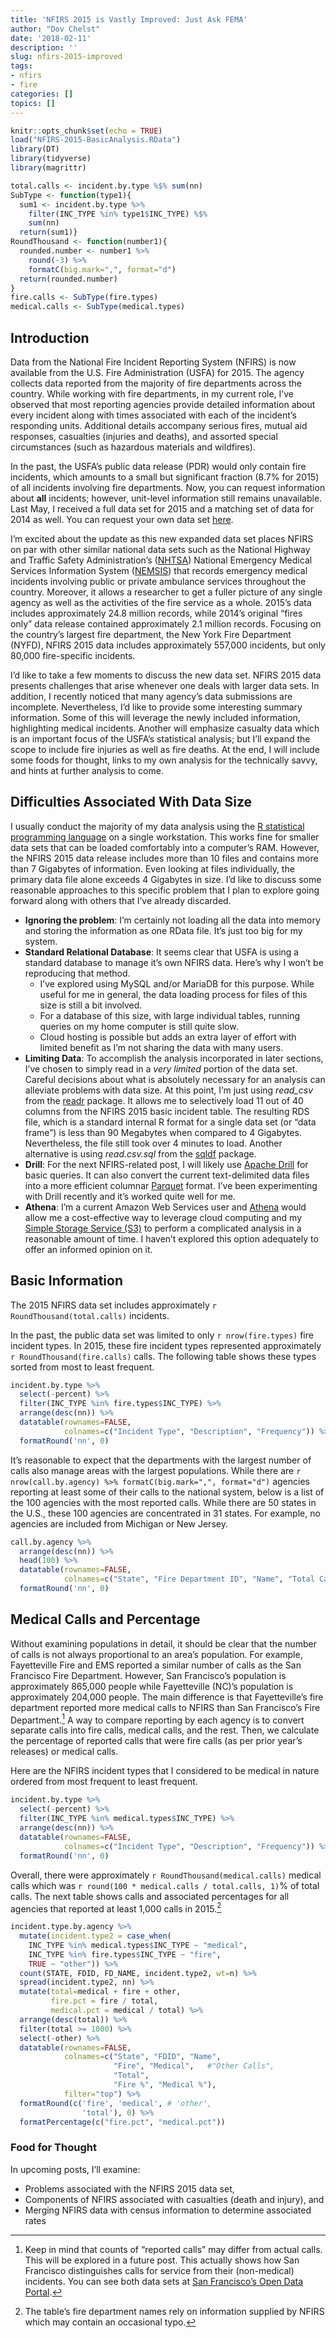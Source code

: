 ```yaml
--- 
title: 'NFIRS 2015 is Vastly Improved: Just Ask FEMA' 
author: "Dov Chelst" 
date: '2018-02-11'
description: ''
slug: nfirs-2015-improved
tags:
- nfirs
- fire
categories: []
topics: []
---
```


```r
knitr::opts_chunk$set(echo = TRUE) 
load("NFIRS-2015-BasicAnalysis.RData")
library(DT)
library(tidyverse)
library(magrittr)

total.calls <- incident.by.type %$% sum(nn)
SubType <- function(type1){
  sum1 <- incident.by.type %>% 
    filter(INC_TYPE %in% type1$INC_TYPE) %$% 
    sum(nn)
  return(sum1)}
RoundThousand <- function(number1){
  rounded.number <- number1 %>% 
    round(-3) %>% 
    formatC(big.mark=",", format="d")
  return(rounded.number)
}
fire.calls <- SubType(fire.types)
medical.calls <- SubType(medical.types)
```

## Introduction

Data from the National Fire Incident Reporting System (NFIRS) is now available
from the U.S. Fire Administration (USFA) for 2015. The agency collects data
reported from the majority of fire departments across the country. While working
with fire departments, in my current role, I've observed that most reporting
agencies provide detailed information about every incident along with times
associated with each of the incident's responding units. Additional details
accompany serious fires, mutual aid responses, casualties (injuries and deaths),
and assorted special circumstances (such as hazardous materials and wildfires).

In the past, the USFA's public data release (PDR) would only contain fire
incidents, which amounts to a small but significant fraction (8.7% for 2015) of
all incidents involving fire departments. Now, you can request information about
__all__ incidents; however, unit-level information still remains unavailable.
Last May, I received a full data set for 2015 and a matching set of data for
2014 as well. You can request your own data set
[here](https://www.usfa.fema.gov/data/statistics/order_download_data.html).

I'm excited about the update as this new expanded data set places NFIRS on par
with other similar national data sets such as the National Highway and Traffic
Safety Administration's ([NHTSA](https://www.nhtsa.gov/)) National Emergency
Medical Services Information System ([NEMSIS](https://nemsis.org/)) that records
emergency medical incidents involving public or private ambulance services
throughout the country. Moreover, it allows a researcher to get a fuller picture
of any single agency as well as the activities of the fire service as a whole.
2015's data includes approximately 24.8 million records, while 2014's original
"fires only" data release contained approximately 2.1 million records. Focusing
on the country's largest fire department, the New York Fire Department (NYFD),
NFIRS 2015 data includes approximately 557,000 incidents, but only 80,000
fire-specific incidents.

I'd like to take a few moments to discuss the new data set. NFIRS 2015 data 
presents challenges that arise whenever one deals with larger data sets. 
In addition, I recently noticed that many agency's data submissions are incomplete.
Nevertheless, I'd like to provide some interesting summary information. Some of 
this will leverage the newly included information, highlighting medical 
incidents. Another will emphasize casualty data which is an important focus of 
the USFA's statistical analysis; but I'll expand the scope to include fire 
injuries as well as fire deaths. At the end, I will include some foods for 
thought, links to my own analysis for the technically savvy, and hints at 
further analysis to come.

## Difficulties Associated With Data Size

I usually conduct the majority of my data analysis using the [R statistical
programming language](https://www.r-project.org/) on a single workstation. This
works fine for smaller data sets that can be loaded comfortably into a
computer's RAM. However, the NFIRS 2015 data release includes more than 10 files
and contains more than 7 Gigabytes of information. Even looking at files
individually, the primary data file alone exceeds 4 Gigabytes in size. I'd like
to discuss some reasonable approaches to this specific problem that I plan to
explore going forward along with others that I've already discarded.

- __Ignoring the problem__: I'm certainly not loading all the data into memory
and storing the information as one RData file. It's just too big for my system.
- __Standard Relational Database__: It seems clear that USFA is using a standard
database to manage it's own NFIRS data. Here's why I won't be reproducing that
method.
    - I've explored using MySQL and/or MariaDB for this purpose. While useful
    for me in general, the data loading process for files of this size is still
    a bit involved.
    - For a database of this size, with large individual tables, running queries
    on my home computer is still quite slow.
    - Cloud hosting is possible but adds an extra layer of effort with limited
    benefit as I'm not sharing the data with many users.
    
- __Limiting Data__: To accomplish the analysis incorporated in later sections,
I've chosen to simply read in a _very limited_ portion of the data set. Careful
decisions about what is absolutely necessary for an analysis can alleviate
problems with data size. At this point, I'm just using *read_csv* from the
[readr](http://readr.tidyverse.org/) package. It allows me to selectively load
11 out of 40 columns from the NFIRS 2015 basic incident table. The resulting RDS
file, which is a standard internal R format for a single data set (or "data
frame") is less than 90 Megabytes when compared to 4 Gigabytes. Nevertheless,
the file still took over 4 minutes to load. Another alternative is using
*read.csv.sql* from the
[sqldf](https://github.com/ggrothendieck/sqldf/blob/master/README.md#Overview)
package.
- __Drill__: For the next NFIRS-related post, I will likely use [Apache
Drill](https://drill.apache.org/) for basic queries. It can also convert the
current text-delimited data files into a more efficient columnar 
[Parquet](https://parquet.apache.org/) format. I've been experimenting with
Drill recently and it's worked quite well for me.  
- __Athena__: I'm a current Amazon Web Services user and 
[Athena](https://aws.amazon.com/athena/) would allow me a cost-effective way to 
leverage cloud computing and my [Simple Storage Service
(S3)](https://aws.amazon.com/s3/) to perform a complicated analysis in a
reasonable amount of time. I haven't explored this option adequately to offer an
informed opinion on it.

## Basic Information

The 2015 NFIRS data set includes approximately `r RoundThousand(total.calls)`
incidents. 

In the past, the public data set was limited to only `r nrow(fire.types)` fire
incident types. In 2015, these fire incident types represented approximately 
`r RoundThousand(fire.calls)` calls. The following table shows these types 
sorted from most to least frequent.
```r
incident.by.type %>%
  select(-percent) %>%
  filter(INC_TYPE %in% fire.types$INC_TYPE) %>%
  arrange(desc(nn)) %>%
  datatable(rownames=FALSE, 
            colnames=c("Incident Type", "Description", "Frequency")) %>%
  formatRound('nn', 0)
```

It's reasonable to expect that the departments with the largest number of calls
also manage areas with the largest populations. While there are 
`r nrow(call.by.agency) %>% formatC(big.mark=",", format="d")` agencies reporting
at least some of their calls to the national system, below is a list of the 100
agencies with the most reported calls. While there are 50 states in the U.S.,
these 100 agencies are concentrated in 31 states. For example, no agencies are
included from Michigan or New Jersey.

```r
call.by.agency %>%
  arrange(desc(nn)) %>%
  head(100) %>%
  datatable(rownames=FALSE, 
            colnames=c("State", "Fire Department ID", "Name", "Total Calls")) %>%
  formatRound('nn', 0)
```

## Medical Calls and Percentage

Without examining populations in detail, it should be clear that the number of
calls is not always proportional to an area's population. For example,
Fayetteville Fire and EMS reported a similar number of calls as the San
Francisco Fire Department. However, San Francisco's population is approximately
865,000 people while Fayetteville (NC)'s population is approximately 204,000
people. The main difference is that Fayetteville's fire department reported more
medical calls to NFIRS than San Francisco's Fire Department.[^1] A way to compare
reporting by each agency is to convert separate calls into fire calls, medical
calls, and the rest. Then, we calculate the percentage of reported calls that
were fire calls (as per prior year's releases) or medical calls.

Here are the NFIRS incident types that I considered to be medical in nature
ordered from most frequent to least frequent.

```r
incident.by.type %>%
  select(-percent) %>%
  filter(INC_TYPE %in% medical.types$INC_TYPE) %>%
  arrange(desc(nn)) %>%
  datatable(rownames=FALSE, 
            colnames=c("Incident Type", "Description", "Frequency")) %>%
  formatRound('nn', 0)
```

Overall, there were approximately `r RoundThousand(medical.calls)` medical calls
which was `r round(100 * medical.calls / total.calls, 1)`% of total calls. The
next table shows calls and associated percentages for all agencies that reported
at least 1,000 calls in 2015.[^2]

```r
incident.type.by.agency %>%
  mutate(incident.type2 = case_when(
    INC_TYPE %in% medical.types$INC_TYPE ~ "medical",
    INC_TYPE %in% fire.types$INC_TYPE ~ "fire", 
    TRUE ~ "other")) %>%
  count(STATE, FDID, FD_NAME, incident.type2, wt=n) %>%
  spread(incident.type2, nn) %>%
  mutate(total=medical + fire + other, 
         fire.pct = fire / total, 
         medical.pct = medical / total) %>% 
  arrange(desc(total)) %>%
  filter(total >= 1000) %>%
  select(-other) %>%
  datatable(rownames=FALSE, 
            colnames=c("State", "FDID", "Name", 
                       "Fire", "Medical",   #"Other Calls", 
                       "Total",
                       "Fire %", "Medical %"),
            filter="top") %>%
  formatRound(c('fire', 'medical', # 'other',
                'total'), 0) %>%
  formatPercentage(c("fire.pct", "medical.pct"))
```

### Food for Thought

In upcoming posts, I'll examine:  

- Problems associated with the NFIRS 2015 data set,  
- Components of NFIRS associated with casualties (death and injury), and  
- Merging NFIRS data with census information to determine associated rates  

[^1]: Keep in mind that counts of "reported calls" may differ from actual calls. 
This will be explored in a future post. This actually shows how San Francisco
distinguishes calls for service from their (non-medical) incidents. You can see
both data sets at 
[San Francisco's Open Data Portal](https://data.sfgov.org/browse?q=fire).
[^2]: The table's fire department names rely on information supplied by NFIRS
which may contain an occasional typo. 